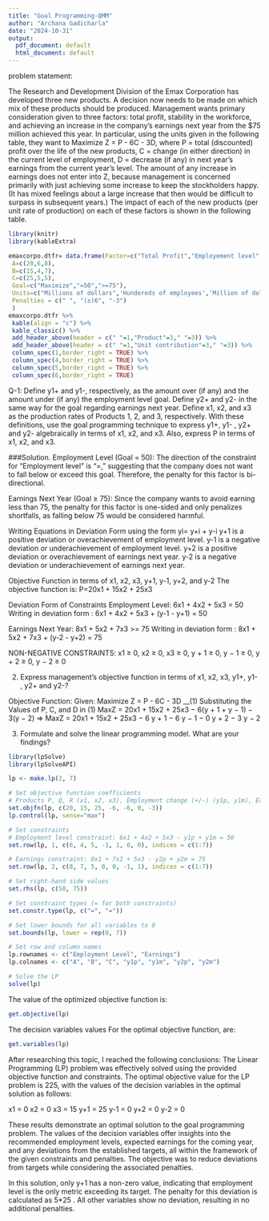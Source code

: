 ---
title: "Goal Programming-QMM"
author: "Archana Gadicharla"
date: "2024-10-31"
output:
  pdf_document: default
  html_document: default
---

problem statement:

The Research and Development Division of the Emax Corporation has developed three new
products. A decision now needs to be made on which mix of these products should be produced.
Management wants primary consideration given to three factors: total profit, stability in the
workforce, and achieving an increase in the company’s earnings next year from the $75 million
achieved this year. In particular, using the units given in the following table, they want to
Maximize Z = P - 6C - 3D, where
P = total (discounted) profit over the life of the new products,
C = change (in either direction) in the current level of employment,
D = decrease (if any) in next year’s earnings from the current year’s level.
The amount of any increase in earnings does not enter into Z, because management is concerned
primarily with just achieving some increase to keep the stockholders happy. (It has mixed
feelings about a large increase that then would be difficult to surpass in subsequent years.)
The impact of each of the new products (per unit rate of production) on each of these factors is
shown in the following table.


```{r}
library(knitr)
library(kableExtra)
```

```{r}
emaxcorpo.dtfr= data.frame(Factor=c("Total Profit","Employement level","Earning next year"),
 A=c(20,6,8),
 B=c(15,4,7),
 C=c(25,5,5),
 Goal=c("Maximize","=50",">=75"),
 Units=c("Millions of dollars",'Hundereds of employees','Million of dollars'),
 Penalties = c(" ", "(±)6", "-3")
 )
emaxcorpo.dtfr %>%
 kable(align = "c") %>%
 kable_classic() %>%
 add_header_above(header = c(" "=1,"Product"=3," "=3)) %>%
 add_header_above(header = c(" "=1,"Unit contribution"=3," "=3)) %>%
 column_spec(1,border_right = TRUE) %>%
 column_spec(4,border_right = TRUE) %>%
 column_spec(5,border_right = TRUE) %>%
 column_spec(6,border_right = TRUE)
```

Q-1: Define y1+ and y1-, respectively, as the amount over (if any) and the amount under (if any) the employment
level goal. Define y2+ and y2- in the same way for the goal regarding earnings next year. Define x1, x2, and x3 as
the production rates of Products 1, 2, and 3, respectively. With these definitions, use the goal programming
technique to express y1+, y1- , y2+ and y2- algebraically in terms of x1, x2, and x3. Also, express P in terms of x1,
x2, and x3.


###Solution.
Employment Level (Goal = 50):
The direction of the constraint for "Employment level" is “=,” suggesting that the company does not want to fall below or exceed this goal. Therefore, the penalty for this factor is bi-directional.

Earnings Next Year (Goal ≥ 75):
Since the company wants to avoid earning less than 75, the penalty for this factor is one-sided and only penalizes shortfalls, as falling below 75 would be considered harmful.


Writing Equations in Deviation Form
using the form yi= y+i + y-i
y+1 is a positive deviation or overachievement of employment level.
y-1 is a negative deviation or underachievement of employment level.
y+2 is a positive deviation or overachievement of earnings next year.
y-2 is a negative deviation or underachievement of earnings next year.

Objective Function in terms of x1, x2, x3, y+1, y-1, y+2, and  y-2
The objective function is:
 P=20x1 + 15x2 + 25x3
 
 Deviation Form of Constraints
 Employment Level: 6x1 + 4x2 + 5x3 = 50 
Writing in deviation form : 6x1 + 4x2 + 5x3 + (y-1 - y+1) = 50 

 Earnings Next Year: 8x1 + 5x2 + 7x3 >=  75
Writing in deviation form : 8x1 + 5x2 + 7x3 + (y-2 - y+2) = 75

NON-NEGATIVE CONSTRAINTS:
x1 ≥ 0, x2 ≥ 0, x3 ≥ 0, y + 1 ≥ 0, y − 1 ≥ 0, y + 2 ≥ 0, y − 2 ≥ 0


2. Express management’s objective function in terms of x1, x2, x3, y1+, y1- , y2+ and y2-?

Objective Function:
Given: 
Maximize Z = P - 6C - 3D __(1)
Substituting the Values of P, C, and D in (1)
MaxZ = 20x1 + 15x2 + 25x3 − 6(y + 1 + y − 1) − 3(y − 2)
=> MaxZ = 20x1 + 15x2 + 25x3 − 6 y + 1 − 6 y − 1 −  0 y + 2 − 3 y − 2




3. Formulate and solve the linear programming model. What are your findings?

```{r}
library(lpSolve)
library(lpSolveAPI)
```

```{r}
lp <- make.lp(2, 7)

# Set objective function coefficients
# Products P, Q, R (x1, x2, x3), Employment change (+/-) (y1p, y1m), Earnings change (+/-) (y2p, y2m)
set.objfn(lp, c(20, 15, 25, -6, -6, 0, -3))
lp.control(lp, sense="max")

# Set constraints
# Employment level constraint: 6x1 + 4x2 + 5x3 - y1p + y1m = 50
set.row(lp, 1, c(6, 4, 5, -1, 1, 0, 0), indices = c(1:7))

# Earnings constraint: 8x1 + 7x2 + 5x3 - y2p + y2m = 75
set.row(lp, 2, c(8, 7, 5, 0, 0, -1, 1), indices = c(1:7))

# Set right-hand side values
set.rhs(lp, c(50, 75))

# Set constraint types (= for both constraints)
set.constr.type(lp, c("=", "="))

# Set lower bounds for all variables to 0
set.bounds(lp, lower = rep(0, 7))

# Set row and column names
lp.rownames <- c("Employment Level", "Earnings")
lp.colnames <- c("A", "B", "C", "y1p", "y1m", "y2p", "y2m")

# Solve the LP
solve(lp)
```

The value of the optimized objective function is:

```{r}
get.objective(lp)
```

The decision variables values For the optimal objective function, are:

```{r}
get.variables(lp)
```

After researching this topic, I reached the following conclusions: The Linear Programming (LP) problem was effectively solved using the provided objective function and constraints. The optimal objective value for the LP problem is 225, with the values of the decision variables in the optimal solution as follows:

x1 = 0
x2 = 0
x3 = 15
y+1 = 25
y-1 = 0
y+2 = 0
y-2 = 0

These results demonstrate an optimal solution to the goal programming problem. The values of the decision variables offer insights into the recommended employment levels, expected earnings for the coming year, and any deviations from the established targets, all within the framework of the given constraints and penalties. The objective was to reduce deviations from targets while considering the associated penalties.

In this solution, only y+1 has a non-zero value, indicating that employment level is the only metric exceeding its target. The penalty for this deviation is calculated as 5*25 . All other variables show no deviation, resulting in no additional penalties.




